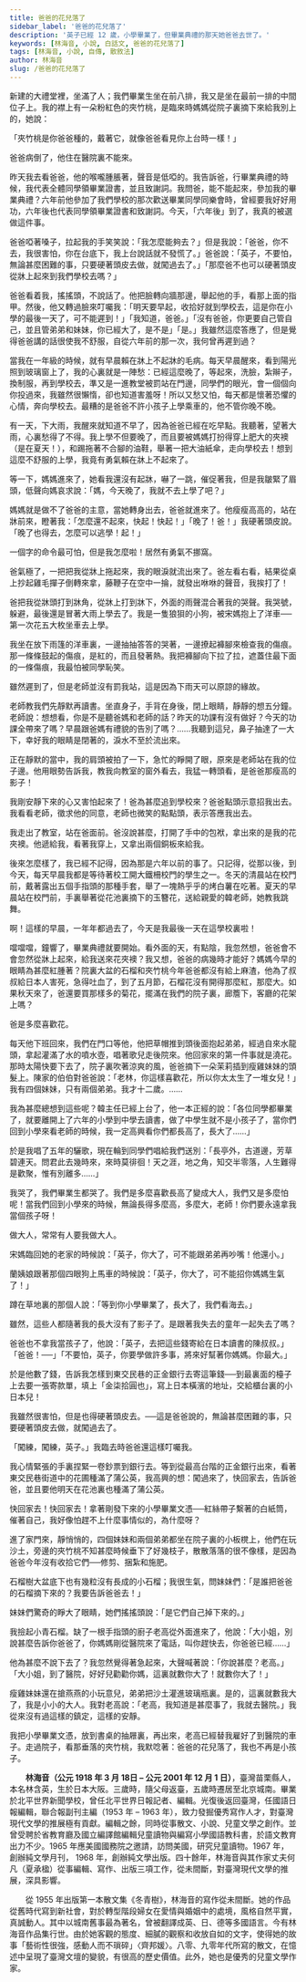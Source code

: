 ```yaml
---
title: 爸爸的花兒落了
sidebar_label: '爸爸的花兒落了'
description: '英子已經 12 歲，小學畢業了，但畢業典禮的那天她爸爸去世了。'
keywords: [林海音, 小說, 白話文, 爸爸的花兒落了]
tags: [林海音, 小說, 自傳, 散敘法]
author: 林海音
slug: /爸爸的花兒落了
---
```


<MainText>

<div className="main prose">

新建的大禮堂裡，坐滿了人；我們畢業生坐在前八排，我又是坐在最前一排的中間位子上。我的襟上有一朵粉紅色的夾竹桃，是臨來時媽媽從院子裏摘下來給我別上的，她說：

「夾竹桃是你爸爸種的，戴著它，就像爸爸看見你上台時一樣！」

爸爸病倒了，他住在醫院裏不能來。

昨天我去看爸爸，他的喉嚨腫脹著，聲音是低啞的。我告訴爸，行畢業典禮的時候，我代表全體同學領畢業證書，並且致謝詞。我問爸，能不能起來，參加我的畢業典禮？六年前他參加了我們學校的那次歡送畢業同學同樂會時，曾經要我好好用功，六年後也代表同學領畢業證書和致謝詞。今天，「六年後」到了，我真的被選做這件事。

爸爸啞著嗓子，拉起我的手笑笑說：「我怎麼能夠去？」但是我說：「爸爸，你不去，我很害怕，你在台底下，我上台說話就不發慌了。」爸爸說：「英子，不要怕，無論甚麼困難的事，只要硬著頭皮去做，就闖過去了。」「那麼爸不也可以硬著頭皮從牀上起來到我們學校去嗎？」

爸爸看着我，搖搖頭，不說話了。他把臉轉向牆那邊，舉起他的手，看那上面的指甲。然後，他又轉過臉來叮囑我：「明天要早起，收拾好就到學校去，這是你在小學的最後一天了，可不能遲到！」「我知道，爸爸。」「沒有爸爸，你更要自己管自己，並且管弟弟和妹妹，你已經大了，是不是」「是。」我雖然這麼答應了，但是覺得爸爸講的話很使我不舒服，自從六年前的那一次，我何曾再遲到過？

當我在一年級的時候，就有早晨賴在牀上不起牀的毛病。每天早晨醒來，看到陽光照到玻璃窗上了，我的心裏就是一陣愁：已經這麼晚了，等起來，洗臉，紮辮子，換制服，再到學校去，準又是一進教堂被罰站在門邊，同學們的眼光，會一個個向你投過來，我雖然很懶惰，卻也知道害羞呀！所以又愁又怕，每天都是懷著恐懼的心情，奔向學校去。最糟的是爸爸不許小孩子上學乘車的，他不管你晚不晚。

有一天，下大雨，我醒來就知道不早了，因為爸爸已經在吃早點。我聽著，望著大雨，心裏愁得了不得。我上學不但要晚了，而且要被媽媽打扮得穿上肥大的夾襖（是在夏天！），和踢拖著不合腳的油鞋，舉著一把大油紙傘，走向學校去！想到這麼不舒服的上學，我竟有勇氣賴在牀上不起來了。

等一下，媽媽進來了，她看我還沒有起牀，嚇了一跳，催促著我，但是我皺緊了眉頭，低聲向媽哀求說：「媽，今天晚了，我就不去上學了吧？」

媽媽就是做不了爸爸的主意，當她轉身出去，爸爸就進來了。他瘦瘦高高的，站在牀前來，瞪著我：「怎麼還不起來，快起！快起！」「晚了！爸！」我硬著頭皮說。「晚了也得去，怎麼可以逃學！起！」

一個字的命令最可怕，但是我怎麼啦！居然有勇氣不挪窩。

爸氣極了，一把把我從牀上拖起來，我的眼淚就流出來了。爸左看右看，結果從桌上抄起雞毛撣子倒轉來拿，藤鞭子在空中一掄，就發出咻咻的聲音，我挨打了！

爸把我從牀頭打到牀角，從牀上打到牀下，外面的雨聲混合著我的哭聲。我哭號，躲避，最後還是冒著大雨上學去了。我是一隻狼狽的小狗，被宋媽抱上了洋車──第一次花五大枚坐車去上學。

我坐在放下雨篷的洋車裏，一邊抽抽答答的哭著，一邊撩起褲腳來檢查我的傷痕。那一條條鼓起的傷痕，是紅的，而且發著熱。我把褲腳向下拉了拉，遮蓋住最下面的一條傷痕，我最怕被同學恥笑。

雖然遲到了，但是老師並沒有罰我站，這是因為下雨天可以原諒的緣故。

老師教我們先靜默再讀書。坐直身子，手背在身後，閉上眼睛，靜靜的想五分鐘。老師說：想想看，你是不是聽爸媽和老師的話？昨天的功課有沒有做好？今天的功課全帶來了嗎？早晨跟爸媽有禮貌的告別了嗎？……我聽到這兒，鼻子抽達了一大下，幸好我的眼睛是閉著的，淚水不至於流出來。

正在靜默的當中，我的肩頭被拍了一下，急忙的睜開了眼，原來是老師站在我的位子邊。他用眼勢告訴我，教我向教室的窗外看去，我猛一轉頭看，是爸爸那瘦高的影子！

我剛安靜下來的心又害怕起來了！爸為甚麼追到學校來？爸爸點頭示意招我出去。我看看老師，徵求他的同意，老師也微笑的點點頭，表示答應我出去。

我走出了教室，站在爸面前。爸沒說甚麼，打開了手中的包袱，拿出來的是我的花夾襖。他遞給我，看著我穿上，又拿出兩個銅板來給我。

後來怎麼樣了，我已經不記得，因為那是六年以前的事了。只記得，從那以後，到今天，每天早晨我都是等待著校工開大鐵柵校門的學生之一。冬天的清晨站在校門前，戴著露出五個手指頭的那種手套，舉了一塊熱乎乎的烤白薯在吃著。夏天的早晨站在校門前，手裏舉著從花池裏摘下的玉簪花，送給親愛的韓老師，她教我跳舞。

啊！這樣的早晨，一年年都過去了，今天是我最後一天在這學校裏啦！

噹噹噹，鐘響了，畢業典禮就要開始。看外面的天，有點陰，我忽然想，爸爸會不會忽然從牀上起來，給我送來花夾襖？我又想，爸爸的病幾時才能好？媽媽今早的眼睛為甚麼紅腫著？院裏大盆的石榴和夾竹桃今年爸爸都沒有給上麻渣，他為了叔叔給日本人害死，急得吐血了，到了五月節，石榴花沒有開得那麼紅，那麼大。如果秋天來了，爸還要買那樣多的菊花，擺滿在我們的院子裏，廊簷下，客廳的花架上嗎？

爸是多麼喜歡花。

每天他下班回來，我們在門口等他，他把草帽推到頭後面抱起弟弟，經過自來水龍頭，拿起灌滿了水的噴水壺，唱著歌兒走後院來。他回家來的第一件事就是澆花。那時太陽快要下去了，院子裏吹著涼爽的風，爸爸摘下一朵茉莉插到瘦雞妹妹的頭髮上。陳家的伯伯對爸爸說：「老林，你這樣喜歡花，所以你太太生了一堆女兒！」我有四個妹妹，只有兩個弟弟。我才十二歲。……

我為甚麼總想到這些呢？韓主任已經上台了，他一本正經的說：「各位同學都畢業了，就要離開上了六年的小學到中學去讀書，做了中學生就不是小孩子了，當你們回到小學來看老師的時候，我一定高興看你們都長高了，長大了……」

於是我唱了五年的驪歌，現在輪到同學們唱給我們送別：「長亭外，古道邊，芳草碧連天。問君此去幾時來，來時莫徘徊！天之涯，地之角，知交半零落，人生難得是歡聚，惟有別離多……」

我哭了，我們畢業生都哭了。我們是多麼喜歡長高了變成大人，我們又是多麼怕呢！當我們回到小學來的時候，無論長得多麼高，多麼大，老師！你們要永遠拿我當個孩子呀！

做大人，常常有人要我做大人。

宋媽臨回她的老家的時候說：「英子，你大了，可不能跟弟弟再吵嘴！他還小。」

蘭姨娘跟著那個四眼狗上馬車的時候說：「英子，你大了，可不能招你媽媽生氣了！」

蹲在草地裏的那個人說：「等到你小學畢業了，長大了，我們看海去。」

雖然，這些人都隨著我的長大沒有了影子了。是跟著我失去的童年一起失去了嗎？

爸爸也不拿我當孩子了，他說：「英子，去把這些錢寄給在日本讀書的陳叔叔。」「爸爸！──」「不要怕，英子，你要學做許多事，將來好幫著你媽媽。你最大。」

於是他數了錢，告訴我怎樣到東交民巷的正金銀行去寄這筆錢──到最裏面的檯子上去要一張寄款單，填上「金柒拾圓也」，寫上日本橫濱的地址，交給櫃台裏的小日本兒！

我雖然很害怕，但是也得硬著頭皮去。──這是爸爸說的，無論甚麼困難的事，只要硬著頭皮去做，就闖過去了。

「闖練，闖練，英子。」我臨去時爸爸還這樣叮囑我。

我心情緊張的手裏捏緊一卷鈔票到銀行去。等到從最高台階的正金銀行出來，看著東交民巷街道中的花圃種滿了蒲公英，我高興的想：闖過來了，快回家去，告訴爸爸，並且要他明天在花池裏也種滿了蒲公英。

快回家去！快回家去！拿著剛發下來的小學畢業文憑──紅絲帶子繫著的白紙筒，催著自己，我好像怕趕不上什麼事情似的，為什麼呀？

進了家門來，靜悄悄的，四個妹妹和兩個弟弟都坐在院子裏的小板櫈上，他們在玩沙土，旁邊的夾竹桃不知甚麼時候垂下了好幾枝子，散散落落的很不像樣，是因為爸爸今年沒有收拾它們──修剪、捆紮和施肥。

石榴樹大盆底下也有幾粒沒有長成的小石榴；我很生氣，問妹妹們：「是誰把爸爸的石榴摘下來的？我要告訴爸爸去！」

妹妹們驚奇的睜大了眼睛，她們搖搖頭說：「是它們自己掉下來的。」

我撿起小青石榴。缺了一根手指頭的廚子老高從外面進來了，他說：「大小姐，別說甚麼告訴你爸爸了，你媽媽剛從醫院來了電話，叫你趕快去，你爸爸已經……」

他為甚麼不說下去了？我忽然覺得著急起來，大聲喊著說：「你說甚麼？老高。」「大小姐，到了醫院，好好兒勸勸你媽，這裏就數你大了！就數你大了！」

瘦雞妹妹還在搶燕燕的小玩意兒，弟弟把沙土灌進玻璃瓶裏。是的，這裏就數我大了，我是小小的大人。我對老高說：「老高，我知道是甚麼事了，我就去醫院。」我從來沒有過這樣的鎮定，這樣的安靜。

我把小學畢業文憑，放到書桌的抽屜裏，再出來，老高已經替我雇好了到醫院的車子。走過院子，看那垂落的夾竹桃，我默唸著：爸爸的花兒落了，我也不再是小孩子。

</div>

</MainText>

<Biography>

　　**林海音（公元 1918 年 3 月 18日 – 公元 2001 年 12 月 1 日）**，臺灣苗栗縣人，本名林含英，生於日本大阪。三歲時，隨父母返臺，五歲時遷居至北京城南。畢業於北平世界新聞學校，曾任北平世界日報記者、編輯。光復後返回臺灣，任國語日報編輯，聯合報副刊主編（1953 年 – 1963 年），致力發掘優秀寫作人才，對臺灣現代文學的推展極有貢獻。編輯之餘，同時從事散文、小說、兒童文學之創作。並曾受聘於省教育廳及國立編譯館編輯兒童讀物與編寫小學國語教科書，於語文教育出力不少。1965 年應美國國務院之邀請，訪問美國，研究兒童讀物。1967 年，創辦純文學月刊， 1968 年，創辦純文學出版。四十餘年，林海音與其作家丈夫何凡（夏承楹）從事編輯、寫作、出版三項工作，從未間斷，對臺灣現代文學的推展，深具影響。

　　從 1955 年出版第一本散文集《冬青樹》，林海音的寫作從未間斷。她的作品從舊時代寫到新社會，對於轉型階段婦女在愛情與婚姻中的處境，風格自然平實，真誠動人。其中以城南舊事最為著名，曾被翻譯成英、日、德等多國語言。今有林海音作品集行世。由於她客觀的態度、細膩的觀察和收放自如的文字，使得她的故事「藝術性很強，感動人而不瑣碎」〈齊邦媛〉。八零、九零年代所寫的散文，在憶述中呈現了臺灣文壇的變貌，有很高的歷史價值。此外，她也是優秀的兒童文學作家。

</Biography>

<Challenges>
  <ChallengeItem label="評估練習">
    <Quiz href="https://docs.google.com/forms/d/1Rv0PONd-_6jgDy16-nOeeZC5JM6U3Kq9fwccueBOU4U/copy" />
    <Solution>
      <QuizAnswers />
    </Solution>
  </ChallengeItem>
</Challenges>